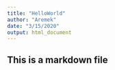 ```yaml
---
title: "HelloWorld"
author: "Aremek"
date: "3/15/2020"
output: html_document
---
```


## This is a markdown file